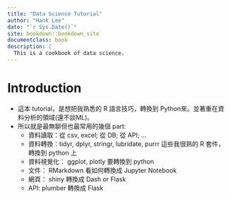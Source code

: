 ```yaml
--- 
title: "Data Science Tutorial"
author: "Hank Lee"
date: "`r Sys.Date()`"
site: bookdown::bookdown_site
documentclass: book
description: |
  This is a cookbook of data science.
---
```


# Introduction {-}

* 這本 tutorial，是想把我熟悉的 R 語言技巧，轉換到 Python來。並著重在資料分析的領域(還不談ML)。  
* 所以就是最無聊但也最常用的幾個 part:  
  * 資料讀取：從 csv, excel; 從 DB; 從 API; ...  
  * 資料轉換：tidyr, dplyr, stringr, lubridate, purrr 這些我很熟的 R 套件，轉換到 python 上  
  * 資料視覺化： ggplot, plotly 要轉換到 python  
  * 文件： RMarkdown 看如何轉換成 Jupyter Notebook  
  * 網頁： shiny 轉換成 Dash or Flask  
  * API: plumber 轉換成 Flask  
